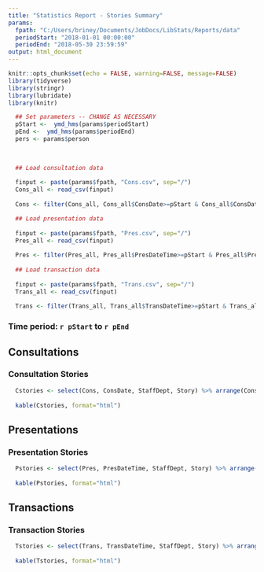 ```yaml
---
title: "Statistics Report - Stories Summary"
params:
  fpath: "C:/Users/briney/Documents/JobDocs/LibStats/Reports/data"
  periodStart: "2018-01-01 00:00:00"
  periodEnd: "2018-05-30 23:59:59"
output: html_document
---
```


```r
knitr::opts_chunk$set(echo = FALSE, warning=FALSE, message=FALSE)
library(tidyverse)
library(stringr)
library(lubridate)
library(knitr)

  ## Set parameters -- CHANGE AS NECESSARY
  pStart <-  ymd_hms(params$periodStart)
  pEnd <-  ymd_hms(params$periodEnd)
  pers <- params$person 

  
  
  ## Load consultation data
  
  finput <- paste(params$fpath, "Cons.csv", sep="/")
  Cons_all <- read_csv(finput)
  
  Cons <- filter(Cons_all, Cons_all$ConsDate>=pStart & Cons_all$ConsDate<=pEnd & !is.na(Cons_all$Story))

  ## Load presentation data
  
  finput <- paste(params$fpath, "Pres.csv", sep="/")
  Pres_all <- read_csv(finput)
  
  Pres <- filter(Pres_all, Pres_all$PresDateTime>=pStart & Pres_all$PresDateTime<=pEnd & !is.na(Pres_all$Story))
  
  ## Load transaction data
  
  finput <- paste(params$fpath, "Trans.csv", sep="/")
  Trans_all <- read_csv(finput)
  
  Trans <- filter(Trans_all, Trans_all$TransDateTime>=pStart & Trans_all$TransDateTime<=pEnd  & !is.na(Trans_all$Story))
```


### Time period: `r pStart` to `r pEnd`

## Consultations

### Consultation Stories

```r
  Cstories <- select(Cons, ConsDate, StaffDept, Story) %>% arrange(ConsDate)
  
  kable(Cstories, format="html")
```


## Presentations

### Presentation Stories

```r
  Pstories <- select(Pres, PresDateTime, StaffDept, Story) %>% arrange(PresDateTime)
  
  kable(Pstories, format="html")
```


## Transactions

### Transaction Stories

```r
  Tstories <- select(Trans, TransDateTime, StaffDept, Story) %>% arrange(TransDateTime)
  
  kable(Tstories, format="html")
```
